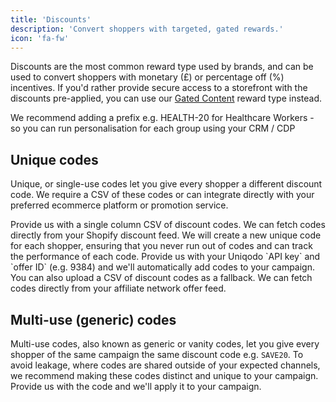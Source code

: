 ```yaml
---
title: 'Discounts'
description: 'Convert shoppers with targeted, gated rewards.'
icon: 'fa-fw'
---
```


Discounts are the most common reward type used by brands, and can be used to convert shoppers with monetary (£) or percentage off (%) incentives. If you'd 
rather provide secure access to a storefront with the discounts pre-applied, you can use our [Gated Content](/section/buildRewardFlows/gatedContent) reward type instead.

<Tip>
  We recommend adding a prefix e.g. HEALTH-20 for Healthcare Workers - so you can run personalisation for each group using your CRM / CDP
</Tip>

## Unique codes
Unique, or single-use codes let you give every shopper a different discount code. We require a CSV of these codes or can integrate directly with your
preferred ecommerce platform or promotion service.

<AccordionGroup>
<Accordion title="Uploading CSV" icon="file-csv">
    Provide us with a single column CSV of discount codes.
</Accordion>
<Accordion title="Integrating with Shopify" icon="shopify">
    We can fetch codes directly from your Shopify discount feed. We will create a new unique code for each shopper, ensuring that you never run out of codes and can track the performance of each code.
</Accordion>
<Accordion title="Integrating with Uniqodo" icon="ticket-simple">
    Provide us with your Uniqodo `API key` and `offer ID` (e.g. 9384) and we'll automatically add codes to your campaign. You can also upload a CSV of discount codes as a fallback.
</Accordion>
<Accordion title="Integrating with your affiliate network" icon="diagram-project">
    We can fetch codes directly from your affiliate network offer feed.
</Accordion>
</AccordionGroup>

## Multi-use (generic) codes
Multi-use codes, also known as generic or vanity codes, let you give every shopper of the same campaign the same discount code e.g. `SAVE20`. To avoid leakage, where codes are shared outside of your expected channels, we recommend making these codes distinct and unique to your campaign. Provide us with the code and we'll apply it to your campaign.
